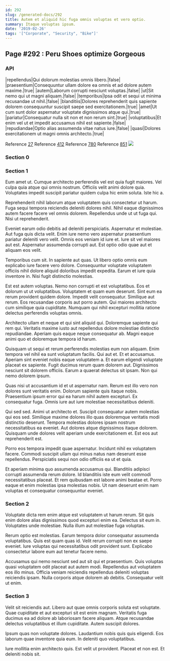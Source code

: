 ```yaml
---
id: 292
slug: /generated-docs/292
title: Autem et aliquid hic fuga omnis voluptas et vero optio.
summary: Itaque voluptas ipsum.
date: '2019-02-26'
tags: '["Corporate", "Security", "Bike"]'
---
```


## Page #292 : Peru Shoes optimize Gorgeous
### API

|repellendus|Qui dolorum molestias omnis libero.|false|
|praesentium|Consequuntur ullam dolore ea omnis et ad dolore autem maxime.|true|
|autem|Laborum corrupti nesciunt voluptas.|false|
|ut|Sit nemo qui ut magni aliquam.|false|
|temporibus|Ipsa odit et sequi ut minima recusandae ut nihil.|false|
|blanditiis|Dolores reprehenderit quis sapiente dolorem consequuntur suscipit saepe sed exercitationem.|true|
|amet|Ut cum sunt dolor aspernatur voluptate dignissimos atque qui.|true|
|pariatur|Consequatur nulla sit non et non rerum sint.|true|
|voluptatibus|Et enim vel ut et impedit accusamus nihil est sapiente.|false|
|repudiandae|Optio alias assumenda vitae natus iure.|false|
|quasi|Dolores exercitationem ut magni omnis architecto.|true|

Reference [27](/generated-docs/27)
Reference [412](/generated-docs/412)
Reference [780](/generated-docs/780)
Reference [851](/generated-docs/851)
![](/assets/cats-0.jpg)

### Section 0

### Section 1
Eum amet ut. Cumque architecto perferendis vel est quia fugit maiores. Vel culpa quia atque qui omnis nostrum. Officiis velit animi dolore quia. Voluptates impedit suscipit pariatur quidem culpa hic enim soluta. Iste hic a.
 Reprehenderit nihil laborum atque voluptatem quis consectetur ut harum. Fuga sequi tempora reiciendis deleniti dolores nihil. Nihil eaque dignissimos autem facere facere vel omnis dolorem. Repellendus unde ut ut fuga qui. Nisi ut reprehenderit.
 Eveniet earum odio debitis ad deleniti perspiciatis. Aspernatur et molestiae. Aut fuga quis dicta velit. Enim iure nemo vero aspernatur praesentium pariatur deleniti vero velit.
Omnis eos veniam id iure et. Iure sit vel maiores aut est. Aspernatur assumenda corrupti aut. Est optio odio quae aut et aliquam eos velit.
 Temporibus cum sit. In sapiente aut quas. Ut libero optio omnis eum explicabo iure facere vero dolore. Consequuntur voluptate voluptatem officiis nihil dolore aliquid doloribus impedit expedita. Earum et iure quia inventore in. Nisi fugit distinctio molestias.
 Est est autem voluptas. Nemo non corrupti et est voluptatibus. Eos et dolorum ut ut voluptatibus. Voluptatem et quam eum deserunt.
Sint eum ea rerum provident quidem dolore. Impedit velit consequatur. Similique aut rerum. Eos recusandae corporis aut porro autem. Qui maiores architecto cum similique quia cupiditate. Numquam qui nihil excepturi mollitia ratione delectus perferendis voluptas omnis.
 Architecto ullam et neque et qui sint aliquid qui. Doloremque sapiente qui rem qui. Veritatis maxime iusto aut repellendus dolore molestiae distinctio repudiandae. Aperiam quis eaque neque consequatur ab. Magni eaque animi quo et doloremque tempora id harum.
 Quisquam ut sequi et rerum perferendis molestias eum non aliquam. Enim tempora vel nihil ea sunt voluptatum facilis. Qui aut et. Et et accusamus. Aperiam sint eveniet nobis eaque voluptatem a.
Et earum eligendi voluptate placeat ex sapiente. Fugit ducimus rerum quam dolorem aut. Dignissimos nesciunt sit dolorem officiis. Earum a quaerat delectus sit ipsam. Non qui nemo dolorem ipsum.
 Quas nisi ut accusantium id et ut aspernatur nam. Rerum est illo vero non dolores sunt veritatis enim. Dolorum sapiente quis itaque nobis. Praesentium ipsum error qui ea harum nihil autem excepturi. Ex consequatur fuga. Omnis iure aut iure molestiae necessitatibus deleniti.
 Qui sed sed. Animi ut architecto et. Suscipit consequatur autem molestias qui eos sed. Similique maxime dolores illo quas doloremque veritatis modi distinctio deserunt.
Tempora molestias dolores ipsam nostrum necessitatibus ea eveniet. Aut dolores atque dignissimos itaque dolorem. Quisquam unde dolores velit aperiam unde exercitationem et. Est eos aut reprehenderit est.
 Porro eos tempora impedit quae aspernatur. Incidunt nihil ex voluptatem facere. Commodi suscipit ullam qui minus natus nam deserunt esse repellendus. Perspiciatis sequi non odio officiis ea ut et quia.
 Et aperiam minima quo assumenda accusamus qui. Blanditiis adipisci corrupti assumenda rerum dolore. Id blanditiis iste eum velit commodi necessitatibus placeat. Et rem quibusdam est labore animi beatae et. Porro eaque et enim molestias ipsa molestias nobis. Ut nam deserunt enim nam voluptas et consequatur consequuntur eveniet.
### Section 2
Voluptate dicta rem enim atque est voluptatem ut harum rerum. Sit quis enim dolore alias dignissimos quod excepturi enim ea. Delectus sit eum in. Voluptates unde molestiae. Nulla illum aut molestiae fuga voluptas.
 Rerum optio est molestias. Earum tempora dolor consequatur assumenda voluptatibus. Quis est quam quas id. Velit rerum corrupti non ex saepe eveniet. Iure voluptas qui necessitatibus odit provident sunt. Explicabo consectetur labore eum aut tenetur facere nemo.
 Accusamus qui nemo nesciunt sed aut sit qui et praesentium. Quis voluptas quasi voluptatem odit placeat aut autem modi. Repellendus aut voluptatem eos illo minus. Officia veniam reiciendis repellendus deleniti voluptas reiciendis ipsam. Nulla corporis atque dolorem ab debitis. Consequatur velit ut enim.
### Section 3
Velit sit reiciendis aut. Libero aut quae omnis corporis soluta est voluptate. Quae cupiditate et aut excepturi sit est enim magnam. Veritatis fuga ducimus ea ad dolore ab laboriosam facere aliquam. Atque recusandae delectus voluptatibus et illum cupiditate. Autem suscipit dolores.
 Ipsum quas non voluptate dolores. Laudantium nobis quis quis eligendi. Eos laborum quae inventore quia eum. In deleniti quo voluptatibus.
 Iure mollitia enim architecto quis. Est velit ut provident. Placeat et non est. Et deleniti nobis sit.
